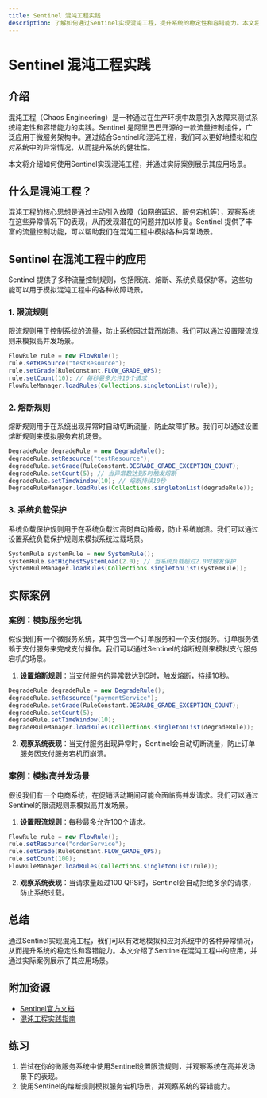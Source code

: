 ```yaml
---
title: Sentinel 混沌工程实践
description: 了解如何通过Sentinel实现混沌工程，提升系统的稳定性和容错能力。本文将从基础概念入手，逐步讲解Sentinel在混沌工程中的应用，并提供实际案例和代码示例。
---
```


# Sentinel 混沌工程实践

## 介绍

混沌工程（Chaos Engineering）是一种通过在生产环境中故意引入故障来测试系统稳定性和容错能力的实践。Sentinel 是阿里巴巴开源的一款流量控制组件，广泛应用于微服务架构中。通过结合Sentinel和混沌工程，我们可以更好地模拟和应对系统中的异常情况，从而提升系统的健壮性。

本文将介绍如何使用Sentinel实现混沌工程，并通过实际案例展示其应用场景。

## 什么是混沌工程？

混沌工程的核心思想是通过主动引入故障（如网络延迟、服务宕机等），观察系统在这些异常情况下的表现，从而发现潜在的问题并加以修复。Sentinel 提供了丰富的流量控制功能，可以帮助我们在混沌工程中模拟各种异常场景。

## Sentinel 在混沌工程中的应用

Sentinel 提供了多种流量控制规则，包括限流、熔断、系统负载保护等。这些功能可以用于模拟混沌工程中的各种故障场景。

### 1. 限流规则

限流规则用于控制系统的流量，防止系统因过载而崩溃。我们可以通过设置限流规则来模拟高并发场景。

```java
FlowRule rule = new FlowRule();
rule.setResource("testResource");
rule.setGrade(RuleConstant.FLOW_GRADE_QPS);
rule.setCount(10); // 每秒最多允许10个请求
FlowRuleManager.loadRules(Collections.singletonList(rule));
```

### 2. 熔断规则

熔断规则用于在系统出现异常时自动切断流量，防止故障扩散。我们可以通过设置熔断规则来模拟服务宕机场景。

```java
DegradeRule degradeRule = new DegradeRule();
degradeRule.setResource("testResource");
degradeRule.setGrade(RuleConstant.DEGRADE_GRADE_EXCEPTION_COUNT);
degradeRule.setCount(5); // 当异常数达到5时触发熔断
degradeRule.setTimeWindow(10); // 熔断持续10秒
DegradeRuleManager.loadRules(Collections.singletonList(degradeRule));
```

### 3. 系统负载保护

系统负载保护规则用于在系统负载过高时自动降级，防止系统崩溃。我们可以通过设置系统负载保护规则来模拟系统过载场景。

```java
SystemRule systemRule = new SystemRule();
systemRule.setHighestSystemLoad(2.0); // 当系统负载超过2.0时触发保护
SystemRuleManager.loadRules(Collections.singletonList(systemRule));
```

## 实际案例

### 案例：模拟服务宕机

假设我们有一个微服务系统，其中包含一个订单服务和一个支付服务。订单服务依赖于支付服务来完成支付操作。我们可以通过Sentinel的熔断规则来模拟支付服务宕机的场景。

1. **设置熔断规则**：当支付服务的异常数达到5时，触发熔断，持续10秒。

```java
DegradeRule degradeRule = new DegradeRule();
degradeRule.setResource("paymentService");
degradeRule.setGrade(RuleConstant.DEGRADE_GRADE_EXCEPTION_COUNT);
degradeRule.setCount(5);
degradeRule.setTimeWindow(10);
DegradeRuleManager.loadRules(Collections.singletonList(degradeRule));
```

2. **观察系统表现**：当支付服务出现异常时，Sentinel会自动切断流量，防止订单服务因支付服务宕机而崩溃。

### 案例：模拟高并发场景

假设我们有一个电商系统，在促销活动期间可能会面临高并发请求。我们可以通过Sentinel的限流规则来模拟高并发场景。

1. **设置限流规则**：每秒最多允许100个请求。

```java
FlowRule rule = new FlowRule();
rule.setResource("orderService");
rule.setGrade(RuleConstant.FLOW_GRADE_QPS);
rule.setCount(100);
FlowRuleManager.loadRules(Collections.singletonList(rule));
```

2. **观察系统表现**：当请求量超过100 QPS时，Sentinel会自动拒绝多余的请求，防止系统过载。

## 总结

通过Sentinel实现混沌工程，我们可以有效地模拟和应对系统中的各种异常情况，从而提升系统的稳定性和容错能力。本文介绍了Sentinel在混沌工程中的应用，并通过实际案例展示了其应用场景。

## 附加资源

- [Sentinel官方文档](https://sentinelguard.io/)
- [混沌工程实践指南](https://principlesofchaos.org/)

## 练习

1. 尝试在你的微服务系统中使用Sentinel设置限流规则，并观察系统在高并发场景下的表现。
2. 使用Sentinel的熔断规则模拟服务宕机场景，并观察系统的容错能力。
